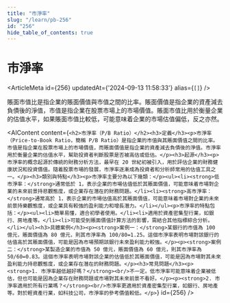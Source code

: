 ```yaml
---
title: "市淨率"
slug: "/learn/pb-256"
id: "256"
hide_table_of_contents: true
---
```



# 市淨率

<ArticleMeta id={256} updatedAt={'2024-09-13 11:58:33'} alias={`[]`} />
<div className='border-solid border-b border-t-0 my-4 border-[var(--ifm-color-gray-300)]' />

賬面市值比是指企業的賬面價值與市值之間的比率。賬面價值是指企業的資產減去負債後的淨值，市值是指企業在股票市場上的市場價值。賬面市值比用於衡量企業的估值水平，如果賬面市值比較低，可能意味着企業的市場估值偏低，反之亦然。

<AIContent content={`<h2>市淨率（P/B Ratio）</h2><h3>定義</h3><p>市淨率（Price-to-Book Ratio，簡稱 P/B Ratio）是指企業的市值與其賬面價值之間的比率。市值是指企業在股票市場上的市場價值，而賬面價值是指企業的資產減去負債後的淨值。市淨率用於衡量企業的估值水平，幫助投資者判斷股票是否被高估或低估。</p><h3>起源</h3><p>市淨率的概念起源於傳統的財務分析方法，最早在 20 世紀初被引入，用於評估企業的財務健康狀況和投資價值。隨着股票市場的發展，市淨率逐漸成為投資者和分析師常用的估值工具之一。</p><h3>類別與特點</h3><p>市淨率主要分為以下幾類：</p><ul><li><strong>低市淨率：</strong>通常低於 1，表示企業的市場估值低於其賬面價值，可能意味着市場對企業的未來前景持悲觀態度，或企業存在潛在的財務問題。</li><li><strong>高市淨率：</strong>通常高於 1，表示企業的市場估值高於其賬面價值，可能意味着市場對企業的未來前景持樂觀態度，或企業具有較強的盈利能力和增長潛力。</li></ul><p>市淨率的特點包括：</p><ul><li>簡單易懂，適合初學者使用。</li><li>適用於資產密集型行業，如銀行、房地產等。</li><li>可能受到賬面價值計算方法的影響，需結合其他指標綜合分析。</li></ul><h3>具體案例</h3><p><strong>案例一：</strong>某銀行的市值為 100 億元，賬面價值為 80 億元，則其市淨率為 100/80=1.25。這個市淨率表明市場對該銀行的估值高於其賬面價值，可能是因為市場預期該銀行未來盈利能力較強。</p><p><strong>案例二：</strong>某製造企業的市值為 50 億元，賬面價值為 60 億元，則其市淨率為 50/60=0.83。這個市淨率表明市場對該企業的估值低於其賬面價值，可能是因為市場對其未來盈利能力持悲觀態度，或企業存在潛在的財務問題。</p><h3>常見問題</h3><p><strong>1. 市淨率越低越好嗎？</strong><br/>不一定。低市淨率可能意味着企業被低估，但也可能是因為企業存在財務問題或市場對其未來前景不看好。</p><p><strong>2. 市淨率適用於所有行業嗎？</strong><br/>市淨率更適用於資產密集型行業，如銀行、房地產等。對於輕資產行業，如科技公司，市淨率的參考價值較低。</p>`} id={256} />
